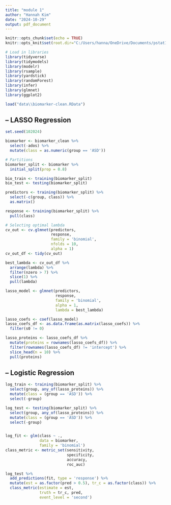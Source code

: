 ```yaml
---
title: "module 1"
author: "Hannah Kim"
date: "2024-10-29"
output: pdf_document
---
```


```r
knitr::opts_chunk$set(echo = TRUE)
knitr::opts_knit$set(root.dir="C:/Users/hanna/OneDrive/Documents/pstat197/GitHub/module1-7")
```

```r
# Load in libraries
library(tidyverse)
library(tidymodels)
library(modelr)
library(rsample)
library(yardstick)
library(randomForest)
library(infer)
library(glmnet)
library(ggplot2)

load("data\\biomarker-clean.RData")
```

## -- LASSO Regression
```r
set.seed(102024)

biomarker <- biomarker_clean %>%
  select(-ados) %>%
  mutate(class = as.numeric(group == 'ASD'))

# Partitions 
biomarker_split <- biomarker %>%
  initial_split(prop = 0.8)

bio_train <- training(biomarker_split)
bio_test <- testing(biomarker_split)

predictors <- training(biomarker_split) %>%
  select(-c(group, class)) %>%
  as.matrix()

response <- training(biomarker_split) %>%
  pull(class)

# Selecting optimal lambda
cv_out <- cv.glmnet(predictors, 
                    response, 
                    family = 'binomial',
                    nfolds = 10, 
                    alpha = 1)
cv_out_df <- tidy(cv_out)

best_lambda <- cv_out_df %>%
  arrange(lambda) %>%
  filter(nzero > 7) %>%
  slice(1) %>%
  pull(lambda)

lasso_model <- glmnet(predictors, 
                      response,
                      family = 'binomial', 
                      alpha = 1, 
                      lambda = best_lambda)

lasso_coefs <- coef(lasso_model)
lasso_coefs_df <- as.data.frame(as.matrix(lasso_coefs)) %>%
  filter(s0 != 0)

lasso_proteins <- lasso_coefs_df %>%
  mutate(proteins = rownames(lasso_coefs_df)) %>%
  filter(rownames(lasso_coefs_df) != 'intercept') %>%
  slice_head(n = 10) %>%
  pull(proteins)
```

## -- Logistic Regression
```r
log_train <- training(biomarker_split) %>%
  select(group, any_of(lasso_proteins)) %>%
  mutate(class = (group == 'ASD')) %>%
  select(-group)

log_test <- testing(biomarker_split) %>%
  select(group, any_of(lasso_proteins)) %>%
  mutate(class = (group == 'ASD')) %>%
  select(-group)


log_fit <- glm(class ~ ., 
               data = biomarker, 
               family = 'binomial')
class_metric <- metric_set(sensitivity, 
                           specificity, 
                           accuracy, 
                           roc_auc)

log_test %>%
  add_predictions(fit, type = 'response') %>%
  mutate(est = as.factor(pred > 0.5), tr_c = as.factor(class)) %>%
  class_metric(estimate = est, 
               truth = tr_c, pred, 
               event_level = 'second')

```


